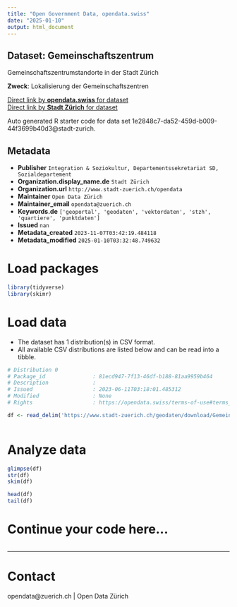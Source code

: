 ```yaml
---
title: "Open Government Data, opendata.swiss"
date: "2025-01-10"
output: html_document
---
```


## Dataset: Gemeinschaftszentrum

Gemeinschaftszentrumstandorte in der Stadt Zürich

**Zweck**: Lokalisierung der Gemeinschaftszentren

[Direct link by **opendata.swiss** for dataset](https://opendata.swiss/de/dataset/gemeinschaftszentrum1)<br>
[Direct link by **Stadt Zürich** for dataset](https://data.stadt-zuerich.ch/dataset/geo_gemeinschaftszentrum)

Auto generated R starter code for data set 1e2848c7-da52-459d-b009-44f3699b40d3@stadt-zurich.

## Metadata

- **Publisher** `Integration & Soziokultur, Departementssekretariat SD, Sozialdepartement`
- **Organization.display_name.de** `Stadt Zürich`
- **Organization.url** `http://www.stadt-zuerich.ch/opendata`
- **Maintainer** `Open Data Zürich`
- **Maintainer_email** `opendata@zuerich.ch`
- **Keywords.de** `['geoportal', 'geodaten', 'vektordaten', 'stzh', 'quartiere', 'punktdaten']`
- **Issued** `nan`
- **Metadata_created** `2023-11-07T03:42:19.484118`
- **Metadata_modified** `2025-01-10T03:32:48.749632`


# Load packages

```r

library(tidyverse)
library(skimr)

```

# Load data

-   The dataset has 1 distribution(s) in CSV format.
-   All available CSV distributions are listed below and can be read into a tibble.

```r

# Distribution 0
# Package_id               : 81ecd947-7f13-46df-b188-81aa9959b464
# Description              : 
# Issued                   : 2023-06-11T03:18:01.485312
# Modified                 : None
# Rights                   : https://opendata.swiss/terms-of-use#terms_open

df <- read_delim('https://www.stadt-zuerich.ch/geodaten/download/Gemeinschaftszentrum?format=10008')



```

# Analyze data

```r

glimpse(df)
str(df)
skim(df)

head(df)
tail(df)

```

# Continue your code here...

```r

```

------------------------------------------------------------------------

# Contact

opendata@zuerich.ch | Open Data Zürich
